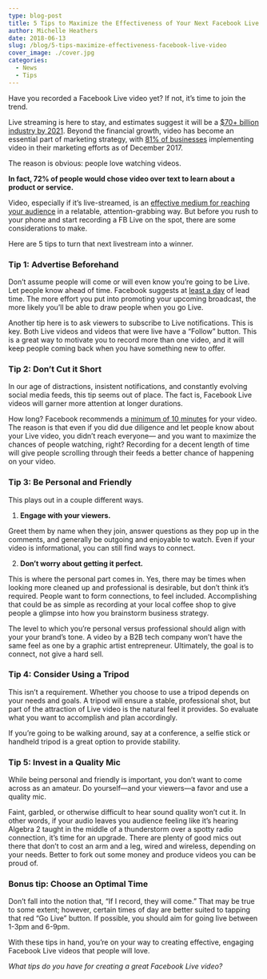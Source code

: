```yaml
---
type: blog-post
title: 5 Tips to Maximize the Effectiveness of Your Next Facebook Live Video
author: Michelle Heathers
date: 2018-06-13
slug: /blog/5-tips-maximize-effectiveness-facebook-live-video
cover_image: ./cover.jpg
categories:
  - News
  - Tips
---
```


Have you recorded a Facebook Live video yet? If not, it’s time to join the
trend.

Live streaming is here to stay, and estimates suggest it will be a [\$70+ billion industry by 2021][1]. Beyond the financial growth, video has become an essential part of marketing strategy, with [81% of businesses][2] implementing video in their marketing efforts as of December 2017.

The reason is obvious: people love watching videos.

**In fact, 72% of people would chose video over text to learn about a
product or service.**

Video, especially if it’s live-streamed, is an [effective medium for reaching your audience][3] in a relatable, attention-grabbing way. But before you rush to your phone and start recording a FB Live on the spot, there are some considerations to make.

Here are 5 tips to turn that next livestream into a winner.

### Tip 1: Advertise Beforehand

Don’t assume people will come or will even know you’re going to be Live. Let
people know ahead of time. Facebook suggests at [least a day][4] of lead time. The more effort you put into promoting your upcoming broadcast, the more likely you’ll be able to draw people when you go Live.

Another tip here is to ask viewers to subscribe to Live notifications. This is key. Both Live videos and videos that were live have a “Follow” button. This is a
great way to motivate you to record more than one video, and it will keep
people coming back when you have something new to offer.

### Tip 2: Don’t Cut it Short

In our age of distractions, insistent notifications, and constantly evolving
social media feeds, this tip seems out of place. The fact is, Facebook Live
videos will garner more attention at longer durations.

How long? Facebook recommends a [minimum of 10 minutes][4] for your video. The reason is that even if you did due diligence and let people know about your Live video, you didn’t reach everyone— and you want to maximize the chances of people watching, right? Recording for a decent length of time will give people scrolling through their feeds a better chance of happening on your video.

### Tip 3: Be Personal and Friendly

This plays out in a couple different ways.

1. **Engage with your viewers.**

Greet them by name when they join, answer questions as they pop up in the
comments, and generally be outgoing and enjoyable to watch. Even if your
video is informational, you can still find ways to connect.

2. **Don’t worry about getting it perfect.**

This is where the personal part comes in. Yes, there may be times when
looking more cleaned up and professional is desirable, but don’t think it’s
required. People want to form connections, to feel included. Accomplishing
that could be as simple as recording at your local coffee shop to give
people a glimpse into how you brainstorm business strategy.

The level to which you’re personal versus professional should align with your
your brand’s tone. A video by a B2B tech company won’t have the same feel as
one by a graphic artist entrepreneur. Ultimately, the goal is to connect, not
give a hard sell.

### Tip 4: Consider Using a Tripod

This isn’t a requirement. Whether you choose to use a tripod depends on your
needs and goals. A tripod will ensure a stable, professional shot, but part of
the attraction of Live video is the natural feel it provides. So evaluate what
you want to accomplish and plan accordingly.

If you’re going to be walking around, say at a conference, a selfie stick or
handheld tripod is a great option to provide stability.

### Tip 5: Invest in a Quality Mic

While being personal and friendly is important, you don’t want to come across
as an amateur. Do yourself—and your viewers—a favor and use a quality mic.

Faint, garbled, or otherwise difficult to hear sound quality won’t cut it. In
other words, if your audio leaves you audience feeling like it’s hearing
Algebra 2 taught in the middle of a thunderstorm over a spotty radio
connection, it’s time for an upgrade. There are plenty of good mics out there
that don’t to cost an arm and a leg, wired and wireless, depending on your
needs. Better to fork out some money and produce videos you can be proud of.

### Bonus tip: Choose an Optimal Time

Don’t fall into the notion that, “If I record, they will come.” That may be
true to some extent; however, certain times of day are better suited to
tapping that red “Go Live” button. If possible, you should aim for going live
between 1-3pm and 6-9pm.

With these tips in hand, you’re on your way to creating effective, engaging
Facebook Live videos that people will love.

_What tips do you have for creating a great Facebook Live video?_

[1]: https://www.slideshare.net/PeopleLinkJSC/social-media-trends-for-2018-84336048?qid=131df752-f77d-4d3d-b72c-38d7bc76c592&v=&b=&from_search=2
[2]: https://blog.hubspot.com/marketing/state-of-video-marketing-new-data
[3]: /blog/social-media/5-ways-digital-marketers-tap-power-social-video
[4]: https://live.fb.com/tips/
